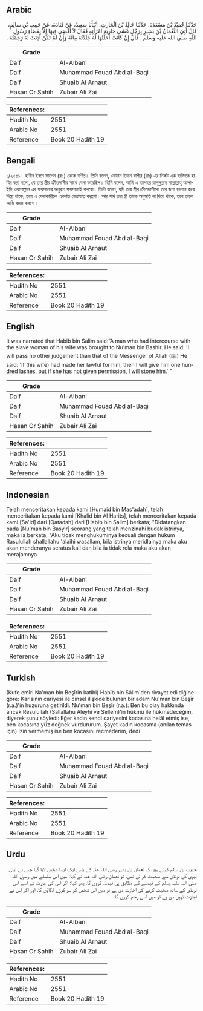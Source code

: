 ## Arabic


<div dir="rtl" lang="ar" style={{fontSize:'larger',backgroundColor:'#f8f9fa',padding:20}}>
حَدَّثَنَا حُمَيْدُ بْنُ مَسْعَدَةَ، حَدَّثَنَا خَالِدُ بْنُ الْحَارِثِ، أَنْبَأَنَا سَعِيدٌ، عَنْ قَتَادَةَ، عَنْ حَبِيبِ بْنِ سَالِمٍ، قَالَ أُتِيَ النُّعْمَانُ بْنُ بَشِيرٍ بِرَجُلٍ غَشَى جَارِيَةَ امْرَأَتِهِ فَقَالَ لاَ أَقْضِي فِيهَا إِلاَّ بِقَضَاءِ رَسُولِ اللَّهِ صلى الله عليه وسلم ‏.‏ قَالَ إِنْ كَانَتْ أَحَلَّتْهَا لَهُ جَلَدْتُهُ مِائَةً وَإِنْ لَمْ تَكُنْ أَذِنَتْ لَهُ رَجَمْتُهُ ‏.‏
</div>
<div style={{backgroundColor:'#f8f9fa',padding:20, marginBottom: 10}}><table> <thead> <tr> <th>Grade</th> <th></th> </tr> </thead> <tbody> <tr><td>Daif</td><td>Al-Albani</td></tr><tr><td>Daif</td><td>Muhammad Fouad Abd al-Baqi</td></tr><tr><td>Daif</td><td>Shuaib Al Arnaut</td></tr><tr><td>Hasan Or Sahih</td><td>Zubair Ali Zai</td></tr></tbody></table><table> <thead> <tr> <th>References:</th> <th></th> </tr> </thead> <tbody><tr><td>Hadith No</td><td>2551</td></tr><tr><td>Arabic No</td><td>2551</td></tr><tr><td>Reference</td><td>Book 20 Hadith 19</td></tr></tbody></table></div>

## Bengali


<div dir="ltr" lang="bn" style={{fontSize:'larger',backgroundColor:'#f8f9fa',padding:20}}>
১/২৫৫১। হাবীব ইবনে সালেম (রাঃ) থেকে বর্ণিত। তিনি বলেন, নোমান ইবনে বাশীর (রাঃ) এর নিকট এক ব্যক্তিকে হাযির করা হলো, যে তার স্ত্রীর ক্রীতদাসীর সাথে যেনা করেছিল। তিনি বলেন, আমি এ ব্যাপারে রাসূলুল্লাহ সাল্লাল্লাহু আলাইহি ওয়াসাল্লাম এর ফয়সালার অনুরূপ ফয়সালাই করবো। তিনি বলেন, যদি তার স্ত্রীর ক্রীতদাসীকে তার জন্য হালাল করে দিয়ে থাকে, তবে এ যেনাকারীকে একশত বেত্রাঘাত করবো। আর যদি তার স্ত্রী তাকে অনুমতি না দিয়ে থাকে, তবে তাকে আমি রজম করবো।
</div>
<div style={{backgroundColor:'#f8f9fa',padding:20, marginBottom: 10}}><table> <thead> <tr> <th>Grade</th> <th></th> </tr> </thead> <tbody> <tr><td>Daif</td><td>Al-Albani</td></tr><tr><td>Daif</td><td>Muhammad Fouad Abd al-Baqi</td></tr><tr><td>Daif</td><td>Shuaib Al Arnaut</td></tr><tr><td>Hasan Or Sahih</td><td>Zubair Ali Zai</td></tr></tbody></table><table> <thead> <tr> <th>References:</th> <th></th> </tr> </thead> <tbody><tr><td>Hadith No</td><td>2551</td></tr><tr><td>Arabic No</td><td>2551</td></tr><tr><td>Reference</td><td>Book 20 Hadith 19</td></tr></tbody></table></div>

## English


<div dir="ltr" lang="en" style={{fontSize:'larger',backgroundColor:'#f8f9fa',padding:20}}>
It was narrated that Habib bin Salim said:“A man who had intercourse with the slave woman of his wife was brought to Nu'man bin Bashir. He said: 'I will pass no other judgement than that of the Messenger of Allah (ﷺ) He said: 'If (his wife) had made her lawful for him, then I will give him one hundred lashes, but if she has not given permission, I will stone him.' ”
</div>
<div style={{backgroundColor:'#f8f9fa',padding:20, marginBottom: 10}}><table> <thead> <tr> <th>Grade</th> <th></th> </tr> </thead> <tbody> <tr><td>Daif</td><td>Al-Albani</td></tr><tr><td>Daif</td><td>Muhammad Fouad Abd al-Baqi</td></tr><tr><td>Daif</td><td>Shuaib Al Arnaut</td></tr><tr><td>Hasan Or Sahih</td><td>Zubair Ali Zai</td></tr></tbody></table><table> <thead> <tr> <th>References:</th> <th></th> </tr> </thead> <tbody><tr><td>Hadith No</td><td>2551</td></tr><tr><td>Arabic No</td><td>2551</td></tr><tr><td>Reference</td><td>Book 20 Hadith 19</td></tr></tbody></table></div>

## Indonesian


<div dir="ltr" lang="id" style={{fontSize:'larger',backgroundColor:'#f8f9fa',padding:20}}>
Telah menceritakan kepada kami [Humaid bin Mas'adah], telah menceritakan kepada kami [Khalid bin Al Harits], telah menceritakan kepada kami [Sa'id] dari [Qatadah] dari [Habib bin Salim] berkata; "Didatangkan pada [Nu'man bin Basyir] seorang yang telah menzinahi budak istrinya, maka ia berkata; "Aku tidak menghukuminya kecuali dengan hukum Rasulullah shallallahu 'alaihi wasallam, bila istrinya meridlainya maka aku akan menderanya seratus kali dan bila ia tidak rela maka aku akan merajamnya
</div>
<div style={{backgroundColor:'#f8f9fa',padding:20, marginBottom: 10}}><table> <thead> <tr> <th>Grade</th> <th></th> </tr> </thead> <tbody> <tr><td>Daif</td><td>Al-Albani</td></tr><tr><td>Daif</td><td>Muhammad Fouad Abd al-Baqi</td></tr><tr><td>Daif</td><td>Shuaib Al Arnaut</td></tr><tr><td>Hasan Or Sahih</td><td>Zubair Ali Zai</td></tr></tbody></table><table> <thead> <tr> <th>References:</th> <th></th> </tr> </thead> <tbody><tr><td>Hadith No</td><td>2551</td></tr><tr><td>Arabic No</td><td>2551</td></tr><tr><td>Reference</td><td>Book 20 Hadith 19</td></tr></tbody></table></div>

## Turkish


<div dir="ltr" lang="tr" style={{fontSize:'larger',backgroundColor:'#f8f9fa',padding:20}}>
(Kufe emîri Na'man bin Beşîrin katibi) Habîb bin Sâlim'den rivayet edildiğine göre: Karısının cariyesi ile cinsel ilişkide bulunan bir adam Nu'man bin Beşîr (r.a.)'in huzuruna getirildi. Nu'man bin Beşîr (r.a.): Ben bu olay hakkında ancak Resulullah (Sallallahu Aleyhi ve Sellem)'in hükmü ile hükmedeceğim, diyerek şunu söyledi: Eğer kadın kendi cariyesini kocasına helâl etmiş ise, ben kocasına yüz değnek vurdururum. Şayet kadın kocasma (anılan temas için) izin vermemiş ise ben kocasını recmederim, dedi
</div>
<div style={{backgroundColor:'#f8f9fa',padding:20, marginBottom: 10}}><table> <thead> <tr> <th>Grade</th> <th></th> </tr> </thead> <tbody> <tr><td>Daif</td><td>Al-Albani</td></tr><tr><td>Daif</td><td>Muhammad Fouad Abd al-Baqi</td></tr><tr><td>Daif</td><td>Shuaib Al Arnaut</td></tr><tr><td>Hasan Or Sahih</td><td>Zubair Ali Zai</td></tr></tbody></table><table> <thead> <tr> <th>References:</th> <th></th> </tr> </thead> <tbody><tr><td>Hadith No</td><td>2551</td></tr><tr><td>Arabic No</td><td>2551</td></tr><tr><td>Reference</td><td>Book 20 Hadith 19</td></tr></tbody></table></div>

## Urdu


<div dir="rtl" lang="ur" style={{fontSize:'larger',backgroundColor:'#f8f9fa',padding:20}}>
حبیب بن سالم کہتے ہیں کہ نعمان بن بشیر رضی اللہ عنہ کے پاس ایک ایسا شخص لایا گیا جس نے اپنی بیوی کی لونڈی سے صحبت کر لی تھی، تو نعمان رضی اللہ عنہ نے کہا: میں اس سلسلے میں رسول اللہ صلی اللہ علیہ وسلم کے فیصلے کے مطابق ہی فیصلہ کروں گا، پھر کہا: اگر اس کی عورت نے اسے اس لونڈی کے ساتھ صحبت کرنے کی اجازت دی ہے تو میں اس شخص کو سو کوڑے لگاؤں گا، اور اگر اس نے اجازت نہیں دی ہے تو میں اسے رجم کروں گا ۔
</div>
<div style={{backgroundColor:'#f8f9fa',padding:20, marginBottom: 10}}><table> <thead> <tr> <th>Grade</th> <th></th> </tr> </thead> <tbody> <tr><td>Daif</td><td>Al-Albani</td></tr><tr><td>Daif</td><td>Muhammad Fouad Abd al-Baqi</td></tr><tr><td>Daif</td><td>Shuaib Al Arnaut</td></tr><tr><td>Hasan Or Sahih</td><td>Zubair Ali Zai</td></tr></tbody></table><table> <thead> <tr> <th>References:</th> <th></th> </tr> </thead> <tbody><tr><td>Hadith No</td><td>2551</td></tr><tr><td>Arabic No</td><td>2551</td></tr><tr><td>Reference</td><td>Book 20 Hadith 19</td></tr></tbody></table></div>